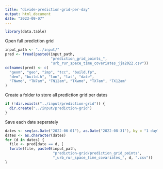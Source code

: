 ```yaml
---
title: "divide-prediction-grid-per-day"
output: html_document
date: "2023-09-07"
---
```


```r
library(data.table)
```

Open full prediction grid

```r
input_path <- "../input/"
pred <- fread(paste0(input_path,
                     "prediction_grid_points_",
                     "urb_rur_space_time_covariates_jja2022.csv"))
colnames(pred) <- c(
  "geom", "geo", "imp", "tcc", "build.fp",
  "dem", "build.h", "lon", "lat", "date",
  "TNwmo", "TN7am", "TN12am", "TXwmo", "TX7am", "TX12am"
)
```

Create a folder to store all prediction grid per dates

```r
if (!dir.exists("../input/prediction-grid")) {
  dir.create("../input/prediction-grid")
}
```

Save each date seperately 

```r
dates <- seq(as.Date("2022-06-01"), as.Date("2022-08-31"), by = "1 day")
dates <- as.character(dates)
for (d in dates) {
  file <- pred[date == d, ]
  fwrite(file, paste0(input_path,
                      "prediction-grid/prediction_grid_points",
                      "_urb_rur_space_time_covariates_", d, ".csv"))
}
```


